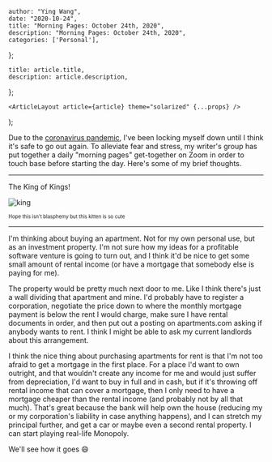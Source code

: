 

    author: "Ying Wang",
    date: "2020-10-24",
    title: "Morning Pages: October 24th, 2020",
    description: "Morning Pages: October 24th, 2020",
    categories: ['Personal'],
};

    title: article.title,
    description: article.description,
};

    <ArticleLayout article={article} theme="solarized" {...props} />
);


Due to the [coronavirus
pandemic](https://en.wikipedia.org/wiki/2019-20_coronavirus_pandemic), I've been
locking myself down until I think it's safe to go out again. To alleviate fear
and stress, my writer's group has put together a daily "morning pages"
get-together on Zoom in order to touch base before starting the day. Here's some
of my brief thoughts.

---

The King of Kings!

![king](/img/posts/2020/10/24/morning_pages.jpg)

<sup><sup>Hope this isn't blasphemy but this kitten is so cute</sup></sup>

---

I'm thinking about buying an apartment. Not for my own personal use, but as an
investment property. I'm not sure how my ideas for a profitable software venture
is going to turn out, and I think it'd be nice to get some small amount of
rental income (or have a mortgage that somebody else is paying for me).

The property would be pretty much next door to me. Like I think there's just a
wall dividing that apartment and mine. I'd probably have to register a
corporation, negotiate the price down to where the monthly mortgage payment is
below the rent I would charge, make sure I have rental documents in order, and
then put out a posting on apartments.com asking if anybody wants to rent. I
think I might be able to ask my current landlords about this arrangement.

I think the nice thing about purchasing apartments for rent is that I'm not too
afraid to get a mortgage in the first place. For a place I'd want to own
outright, and that wouldn't create any income for me and would just suffer from
depreciation, I'd want to buy in full and in cash, but if it's throwing off
rental income that can cover a mortgage, then I only need to have a mortgage
cheaper than the rental income (and probably not by all that much). That's great
because the bank will help own the house (reducing my or my corporation's
liability in case anything happens), and I can stretch my principal further, and
get a car or maybe even a second rental property. I can start playing real-life
Monopoly.

We'll see how it goes :smile:

